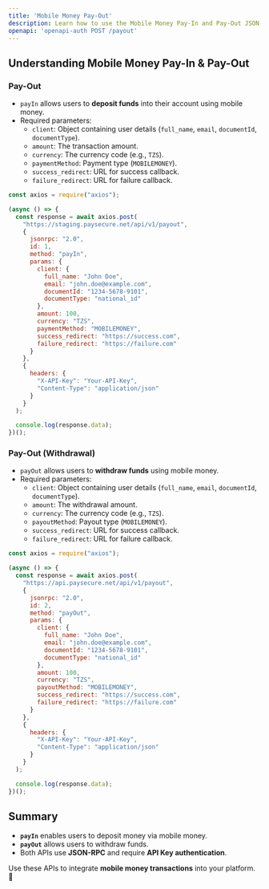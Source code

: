 ```yaml
---
title: 'Mobile Money Pay-Out'
description: Learn how to use the Mobile Money Pay-In and Pay-Out JSON-RPC methods.
openapi: 'openapi-auth POST /payout'
---
```


## Understanding Mobile Money Pay-In & Pay-Out

### Pay-Out
- `payIn` allows users to **deposit funds** into their account using mobile money.
- Required parameters:
  - `client`: Object containing user details (`full_name`, `email`, `documentId`, `documentType`).
  - `amount`: The transaction amount.
  - `currency`: The currency code (e.g., `TZS`).
  - `paymentMethod`: Payment type (`MOBILEMONEY`).
  - `success_redirect`: URL for success callback.
  - `failure_redirect`: URL for failure callback.

```javascript JavaScript
const axios = require("axios");

(async () => {
  const response = await axios.post(
    "https://staging.paysecure.net/api/v1/payout",
    {
      jsonrpc: "2.0",
      id: 1,
      method: "payIn",
      params: {
        client: {
          full_name: "John Doe",
          email: "john.doe@example.com",
          documentId: "1234-5678-9101",
          documentType: "national_id"
        },
        amount: 100,
        currency: "TZS",
        paymentMethod: "MOBILEMONEY",
        success_redirect: "https://success.com",
        failure_redirect: "https://failure.com"
      }
    },
    {
      headers: {
        "X-API-Key": "Your-API-Key",
        "Content-Type": "application/json"
      }
    }
  );

  console.log(response.data);
})();
```

### Pay-Out (Withdrawal)
- `payOut` allows users to **withdraw funds** using mobile money.
- Required parameters:
  - `client`: Object containing user details (`full_name`, `email`, `documentId`, `documentType`).
  - `amount`: The withdrawal amount.
  - `currency`: The currency code (e.g., `TZS`).
  - `payoutMethod`: Payout type (`MOBILEMONEY`).
  - `success_redirect`: URL for success callback.
  - `failure_redirect`: URL for failure callback.

```javascript JavaScript
const axios = require("axios");

(async () => {
  const response = await axios.post(
    "https://api.paysecure.net/api/v1/payout",
    {
      jsonrpc: "2.0",
      id: 2,
      method: "payOut",
      params: {
        client: {
          full_name: "John Doe",
          email: "john.doe@example.com",
          documentId: "1234-5678-9101",
          documentType: "national_id"
        },
        amount: 100,
        currency: "TZS",
        payoutMethod: "MOBILEMONEY",
        success_redirect: "https://success.com",
        failure_redirect: "https://failure.com"
      }
    },
    {
      headers: {
        "X-API-Key": "Your-API-Key",
        "Content-Type": "application/json"
      }
    }
  );

  console.log(response.data);
})();
```

## Summary
- **`payIn`** enables users to deposit money via mobile money.
- **`payOut`** allows users to withdraw funds.
- Both APIs use **JSON-RPC** and require **API Key authentication**.

Use these APIs to integrate **mobile money transactions** into your platform. 🚀
